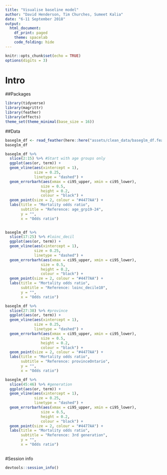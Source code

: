 ```yaml
---
title: "Visualise baseline model"
author: "David Henderson, Tim Churches, Sumeet Kalia"
date: "6-11 September 2018"
output:
  html_document:
    df_print: paged
    theme: spacelab
    code_folding: hide
---
```


```r
knitr::opts_chunk$set(echo = TRUE)
options(digits = 3)
```

# Intro


##Packages

```r
library(tidyverse)
library(magrittr)
library(feather)
library(effects)
theme_set(theme_minimal(base_size = 16))
```

##Data

```r
baseglm_df <- read_feather(here::here("assets/clean_data/baseglm_df.feather"))
baseglm_df
```


```r
baseglm_df %>% 
  slice(2:15) %>% #Start with age groups only
  ggplot(aes(or, term)) +
  geom_vline(aes(xintercept = 1), 
             size = 0.25, 
             linetype = "dashed") +
  geom_errorbarh(aes(xmax = ci95_upper, xmin = ci95_lower), 
                size = 0.5,
                height = 0.2,
                colour = "black") +
  geom_point(size = 2, colour = "#4477AA") +
  labs(title = "Mortality odds ratio",
       subtitle = "Reference: age_grp19-24",
       y = "",
       x = "Odds ratio")
  
```


```r
baseglm_df %>% 
  slice(17:25) %>% #loinc_decil
  ggplot(aes(or, term)) +
  geom_vline(aes(xintercept = 1), 
             size = 0.25, 
             linetype = "dashed") +
  geom_errorbarh(aes(xmax = ci95_upper, xmin = ci95_lower), 
                size = 0.5,
                height = 0.2,
                colour = "black") +
  geom_point(size = 2, colour = "#4477AA") +
  labs(title = "Mortality odds ratio",
       subtitle = "Reference: loinc_decile10",
       y = "",
       x = "Odds ratio")
```


```r
baseglm_df %>% 
  slice(27:38) %>% #province
  ggplot(aes(or, term)) +
  geom_vline(aes(xintercept = 1), 
             size = 0.25, 
             linetype = "dashed") +
  geom_errorbarh(aes(xmax = ci95_upper, xmin = ci95_lower), 
                size = 0.5,
                height = 0.2,
                colour = "black") +
  geom_point(size = 2, colour = "#4477AA") +
  labs(title = "Mortality odds ratio",
       subtitle = "Reference: provinceOntario",
       y = "",
       x = "Odds ratio")
```


```r
baseglm_df %>% 
  slice(45:46) %>% #generation
  ggplot(aes(or, term)) +
  geom_vline(aes(xintercept = 1), 
             size = 0.25, 
             linetype = "dashed") +
  geom_errorbarh(aes(xmax = ci95_upper, xmin = ci95_lower), 
                size = 0.5,
                height = 0.2,
                colour = "black") +
  geom_point(size = 2, colour = "#4477AA") +
  labs(title = "Mortality odds ratio",
       subtitle = "Reference: 3rd generation",
       y = "",
       x = "Odds ratio")
  
```



#Session info

```r
devtools::session_info()
```
